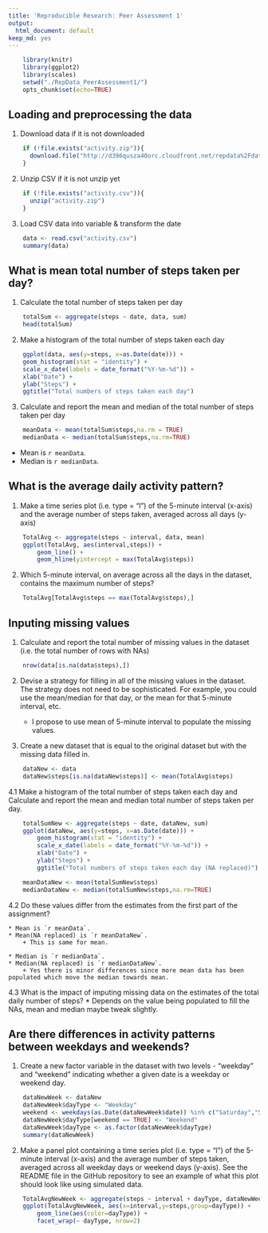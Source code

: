 ```yaml
---
title: 'Reproducible Research: Peer Assessment 1'
output:
  html_document: default
keep_md: yes
---
```

``` r
    library(knitr)
    library(ggplot2)
    library(scales)
    setwd("./RepData_PeerAssessment1/")
    opts_chunk$set(echo=TRUE)
```

## Loading and preprocessing the data
1. Download data if it is not downloaded
``` r

    if (!file.exists("activity.zip")){
      download.file("http://d396qusza40orc.cloudfront.net/repdata%2Fdata%2Factivity.zip", destfile = "activity.zip", mode="wb")
    }
```

2. Unzip CSV if it is not unzip yet
``` r
    if (!file.exists("activity.csv")){
      unzip("activity.zip")
    }

```

3. Load CSV data into variable & transform the date
``` r
    data <- read.csv("activity.csv")
    summary(data)
```

## What is mean total number of steps taken per day?

1. Calculate the total number of steps taken per day
``` r
    totalSum <- aggregate(steps ~ date, data, sum)
    head(totalSum)
```

2. Make a histogram of the total number of steps taken each day
``` r
    ggplot(data, aes(y=steps, x=as.Date(date))) + 
    geom_histogram(stat = "identity") + 
    scale_x_date(labels = date_format("%Y-%m-%d")) + 
    xlab("Date") + 
    ylab("Steps") + 
    ggtitle("Total numbers of steps taken each day")
```

3. Calculate and report the mean and median of the total number of steps taken per day
``` r
    meanData <- mean(totalSum$steps,na.rm = TRUE)
    medianData <- median(totalSum$steps,na.rm=TRUE)
```
* Mean is `r meanData`.
* Median is `r medianData`.

## What is the average daily activity pattern?

1. Make a time series plot (i.e. type = "l") of the 5-minute interval (x-axis) and the average number of steps taken, averaged across all days (y-axis)
``` r
    TotalAvg <- aggregate(steps ~ interval, data, mean)
    ggplot(TotalAvg, aes(interval,steps)) + 
        geom_line() + 
        geom_hline(yintercept = max(TotalAvg$steps))
```

2. Which 5-minute interval, on average across all the days in the dataset, contains the maximum number of steps?
``` r
    TotalAvg[TotalAvg$steps == max(TotalAvg$steps),]
```

## Inputing missing values

1. Calculate and report the total number of missing values in the dataset (i.e. the total number of rows with NAs)
``` r
    nrow(data[is.na(data$steps),])
```
2. Devise a strategy for filling in all of the missing values in the dataset. The strategy does not need to be sophisticated. For example, you could use the mean/median for that day, or the mean for that 5-minute interval, etc.

    * I propose to use mean of 5-minute interval to populate the missing values.

3. Create a new dataset that is equal to the original dataset but with the missing data filled in.
``` r
    dataNew <- data
    dataNew$steps[is.na(dataNew$steps)] <- mean(TotalAvg$steps)
```

4.1 Make a histogram of the total number of steps taken each day and Calculate and report the mean and median total number of steps taken per day.
``` r
    totalSumNew <- aggregate(steps ~ date, dataNew, sum)
    ggplot(dataNew, aes(y=steps, x=as.Date(date))) + 
        geom_histogram(stat = "identity") + 
        scale_x_date(labels = date_format("%Y-%m-%d")) + 
        xlab("Date") + 
        ylab("Steps") + 
        ggtitle("Total numbers of steps taken each day (NA replaced)")

    meanDataNew <- mean(totalSumNew$steps)
    medianDataNew <- median(totalSumNew$steps,na.rm=TRUE)

```

4.2 Do these values differ from the estimates from the first part of the assignment?

    * Mean is `r meanData`. 
    * Mean(NA replaced) is `r meanDataNew`.
        + This is same for mean.
    
    * Median is `r medianData`. 
    * Median(NA replaced) is `r medianDataNew`.
        + Yes there is minor differences since more mean data has been populated which move the median towards mean.

4.3 What is the impact of imputing missing data on the estimates of the total daily number of steps?
    * Depends on the value being populated to fill the NAs, mean and median maybe tweak slightly.

## Are there differences in activity patterns between weekdays and weekends?
1. Create a new factor variable in the dataset with two levels - "weekday" and "weekend" indicating whether a given date is a weekday or weekend day.
``` r
    dataNewWeek <- dataNew
    dataNewWeek$dayType <- "Weekday"
    weekend <- weekdays(as.Date(dataNewWeek$date)) %in% c("Saturday","Sunday")
    dataNewWeek$dayType[weekend == TRUE] <- "Weekend"
    dataNewWeek$dayType <- as.factor(dataNewWeek$dayType)
    summary(dataNewWeek)
```

2. Make a panel plot containing a time series plot (i.e. type = "l") of the 5-minute interval (x-axis) and the average number of steps taken, averaged across all weekday days or weekend days (y-axis). See the README file in the GitHub repository to see an example of what this plot should look like using simulated data.


``` r

    TotalAvgNewWeek <- aggregate(steps ~ interval + dayType, dataNewWeek, mean)
    ggplot(TotalAvgNewWeek, aes(x=interval,y=steps,group=dayType)) + 
        geom_line(aes(color=dayType)) + 
        facet_wrap(~ dayType, nrow=2)
```
